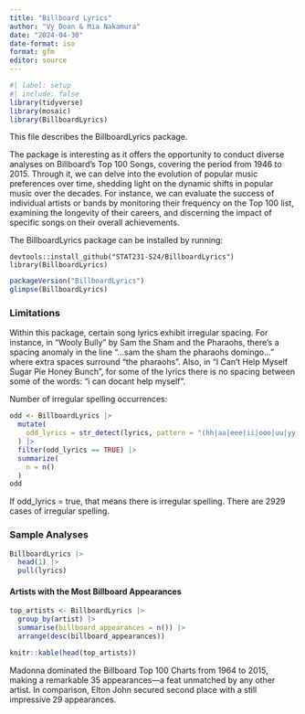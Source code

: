 ```yaml
---
title: "Billboard Lyrics"
author: "Vy Doan & Mia Nakamura"
date: "2024-04-30"
date-format: iso
format: gfm
editor: source
---
```


```r
#| label: setup
#| include: false
library(tidyverse)
library(mosaic)
library(BillboardLyrics)
```

This file describes the BillboardLyrics package.

The package is interesting as it offers the opportunity to conduct diverse analyses on Billboard's Top 100 Songs, covering the period from 1946 to 2015. Through it, we can delve into the evolution of popular music preferences over time, shedding light on the dynamic shifts in popular music over the decades. For instance, we can evaluate the success of individual artists or bands by monitoring their frequency on the Top 100 list, examining the longevity of their careers, and discerning the impact of specific songs on their overall achievements.

The BillboardLyrics package can be installed by running:

```
devtools::install_github("STAT231-S24/BillboardLyrics")
library(BillboardLyrics)
```

```r
packageVersion("BillboardLyrics")
glimpse(BillboardLyrics)
```

### **Limitations**

Within this package, certain song lyrics exhibit irregular spacing. For instance, in "Wooly Bully" by Sam the Sham and the Pharaohs, there's a spacing anomaly in the line "...sam the sham the pharaohs domingo..." where extra spaces surround "the pharaohs". Also, in "I Can't Help Myself Sugar Pie Honey Bunch", for some of the lyrics there is no spacing between some of the words: "i can docant help myself".

Number of irregular spelling occurrences: 

```r

odd <- BillboardLyrics |>
  mutate(
    odd_lyrics = str_detect(lyrics, pattern = "(hh|aa|eee|ii|ooo|uu|yy|sss)"),
  ) |>
  filter(odd_lyrics == TRUE) |>
  summarize(
    n = n()
  )
odd

```

If odd_lyrics = true, that means there is irregular spelling. There are 2929 cases of irregular spelling. 

### **Sample Analyses**

```r
BillboardLyrics |>
  head(1) |>
  pull(lyrics)
```

#### Artists with the Most Billboard Appearances

```r
top_artists <- BillboardLyrics |>
  group_by(artist) |>
  summarise(billboard_appearances = n()) |>
  arrange(desc(billboard_appearances))

knitr::kable(head(top_artists))
```

Madonna dominated the Billboard Top 100 Charts from 1964 to 2015, making a remarkable 35 appearances—a feat unmatched by any other artist. In comparison, Elton John secured second place with a still impressive 29 appearances.

